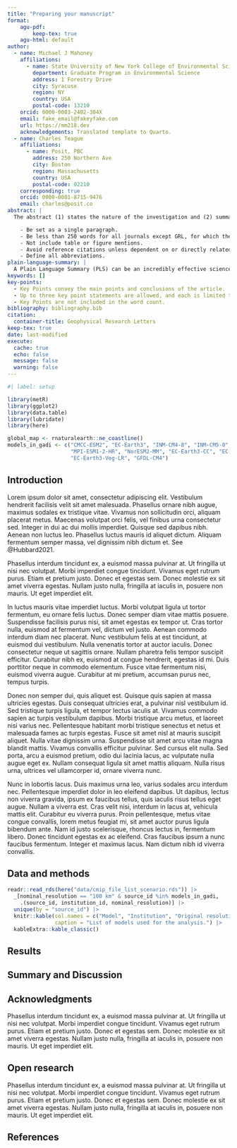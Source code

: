 ```yaml
---
title: "Preparing your manuscript"
format:
    agu-pdf:
        keep-tex: true
    agu-html: default
author:
  - name: Michael J Mahoney
    affiliations:
      - name: State University of New York College of Environmental Science and Forestry
        department: Graduate Program in Environmental Science
        address: 1 Forestry Drive
        city: Syracuse
        region: NY
        country: USA
        postal-code: 13210
    orcid: 0000-0003-2402-304X
    email: fake_email@fakeyfake.com
    url: https://mm218.dev
    acknowledgements: Translated template to Quarto.
  - name: Charles Teague
    affiliations:
      - name: Posit, PBC
        address: 250 Northern Ave
        city: Boston
        region: Massachusetts
        country: USA
        postal-code: 02210
    corresponding: true
    orcid: 0000-0001-8715-9476
    email: charles@posit.co
abstract: |
  The abstract (1) states the nature of the investigation and (2) summarizes the important conclusions. The abstract should be suitable for indexing. Your abstract should:

    - Be set as a single paragraph.
    - Be less than 250 words for all journals except GRL, for which the limit is 150 words.
    - Not include table or figure mentions.
    - Avoid reference citations unless dependent on or directly related to another paper (e.g., companion, comment, reply, or commentary on another paper(s)). AGU’s Style Guide discusses formatting citations in abstracts.
    - Define all abbreviations.
plain-language-summary: |
  A Plain Language Summary (PLS) can be an incredibly effective science communication tool. By summarizing your paper in non-technical terms, you can explain your research and its relevance to a much broader audience. A PLS is required for submissions to AGU Advances, G-Cubed, GeoHealth, GRL, JAMES, JGR: Biogeosciences, JGR: Oceans, JGR: Planets, JGR: Solid Earth, JGR: Atmospheres, Space Weather, and Reviews of Geophysics, but optional for other journals.  A PLS should be no longer than 200 words and should be free of jargon, acronyms, equations, and any technical information that would be unknown to people from outside your scientific discipline. Read our tips for creating an effective PLS.
keywords: []
key-points:
  - Key Points convey the main points and conclusions of the article. 
  - Up to three key point statements are allowed, and each is limited to at most 140 characters with no abbreviations.
  - Key Points are not included in the word count.
bibliography: bibliography.bib  
citation:
  container-title: Geophysical Research Letters
keep-tex: true
date: last-modified
execute: 
  cache: true
  echo: false
  message: false
  warning: false
---
```


```r
#| label: setup

library(metR)
library(ggplot2)
library(data.table)
library(lubridate)
library(here)

global_map <- rnaturalearth::ne_coastline()
models_in_gadi <- c("CMCC-ESM2", "EC-Earth3", "INM-CM4-8", "INM-CM5-0", 
                    "MPI-ESM1-2-HR", "NorESM2-MM", "EC-Earth3-CC", "EC-Earth3-Veg",
                    "EC-Earth3-Veg-LR", "GFDL-CM4")
```



## Introduction

Lorem ipsum dolor sit amet, consectetur adipiscing elit. Vestibulum hendrerit facilisis velit sit amet malesuada. Phasellus ornare nibh augue, maximus sodales ex tristique vitae. Vivamus non sollicitudin orci, aliquam placerat metus. Maecenas volutpat orci felis, vel finibus urna consectetur sed. Integer in dui ac dui mollis imperdiet. Quisque sed dapibus nibh. Aenean non luctus leo. Phasellus luctus mauris id aliquet dictum. Aliquam fermentum semper massa, vel dignissim nibh dictum et. See @Hubbard2021.

Phasellus interdum tincidunt ex, a euismod massa pulvinar at. Ut fringilla ut nisi nec volutpat. Morbi imperdiet congue tincidunt. Vivamus eget rutrum purus. Etiam et pretium justo. Donec et egestas sem. Donec molestie ex sit amet viverra egestas. Nullam justo nulla, fringilla at iaculis in, posuere non mauris. Ut eget imperdiet elit.

In luctus mauris vitae imperdiet luctus. Morbi volutpat ligula ut tortor fermentum, eu ornare felis luctus. Donec semper diam vitae mattis posuere. Suspendisse facilisis purus nisi, sit amet egestas ex tempor ut. Cras tortor nulla, euismod at fermentum vel, dictum vel justo. Aenean commodo interdum diam nec placerat. Nunc vestibulum felis at est tincidunt, at euismod dui vestibulum. Nulla venenatis tortor at auctor iaculis. Donec consectetur neque ut sagittis ornare. Nullam pharetra felis tempor suscipit efficitur. Curabitur nibh ex, euismod at congue hendrerit, egestas id mi. Duis porttitor neque in commodo elementum. Fusce vitae fermentum nisi, euismod viverra augue. Curabitur at mi pretium, accumsan purus nec, tempus turpis.

Donec non semper dui, quis aliquet est. Quisque quis sapien at massa ultricies egestas. Duis consequat ultricies erat, a pulvinar nisl vestibulum id. Sed tristique turpis ligula, et tempor lectus iaculis at. Vivamus commodo sapien ac turpis vestibulum dapibus. Morbi tristique arcu metus, et laoreet nisi varius nec. Pellentesque habitant morbi tristique senectus et netus et malesuada fames ac turpis egestas. Fusce sit amet nisl at mauris suscipit aliquet. Nulla vitae dignissim urna. Suspendisse sit amet arcu vitae magna blandit mattis. Vivamus convallis efficitur pulvinar. Sed cursus elit nulla. Sed porta, arcu a euismod pretium, odio dui lacinia lacus, ac vulputate nulla augue eget ex. Nullam consequat ligula sit amet mattis aliquam. Nulla risus urna, ultrices vel ullamcorper id, ornare viverra nunc.

Nunc in lobortis lacus. Duis maximus urna leo, varius sodales arcu interdum nec. Pellentesque imperdiet dolor in leo eleifend dapibus. Ut dapibus, lectus non viverra gravida, ipsum ex faucibus tellus, quis iaculis risus tellus eget augue. Nullam a viverra est. Cras velit nisi, interdum in lacus at, vehicula mattis elit. Curabitur eu viverra purus. Proin pellentesque, metus vitae congue convallis, lorem metus feugiat mi, sit amet auctor purus ligula bibendum ante. Nam id justo scelerisque, rhoncus lectus in, fermentum libero. Donec tincidunt egestas ex ac eleifend. Cras faucibus ipsum a nunc faucibus fermentum. Integer et maximus lacus. Nam dictum nibh id viverra convallis.

## Data and methods

```r
readr::read_rds(here("data/cmip_file_list_scenario.rds")) |> 
  _[nominal_resolution == "100 km" & source_id %in% models_in_gadi, 
    .(source_id, institution_id, nominal_resolution)] |> 
  unique(by = "source_id") |> 
  knitr::kable(col.names = c("Model", "Institution", "Original resolution"),
               caption = "List of models used for the analysis.") |> 
  kableExtra::kable_classic()
```



## Results

## Summary and Discussion

## Acknowledgments

Phasellus interdum tincidunt ex, a euismod massa pulvinar at. Ut fringilla ut nisi nec volutpat. Morbi imperdiet congue tincidunt. Vivamus eget rutrum purus. Etiam et pretium justo. Donec et egestas sem. Donec molestie ex sit amet viverra egestas. Nullam justo nulla, fringilla at iaculis in, posuere non mauris. Ut eget imperdiet elit.

## Open research

Phasellus interdum tincidunt ex, a euismod massa pulvinar at. Ut fringilla ut nisi nec volutpat. Morbi imperdiet congue tincidunt. Vivamus eget rutrum purus. Etiam et pretium justo. Donec et egestas sem. Donec molestie ex sit amet viverra egestas. Nullam justo nulla, fringilla at iaculis in, posuere non mauris. Ut eget imperdiet elit.

## References {.unnumbered}

:::{#refs}

:::